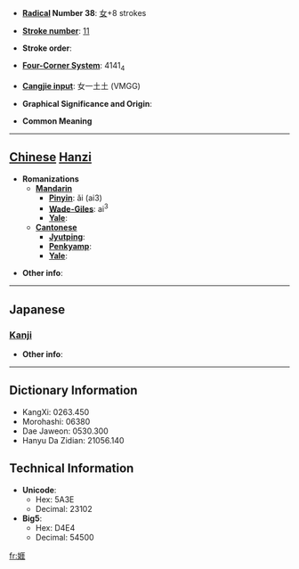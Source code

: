 * '''[[Wiktionary:Chinese radical index| Radical]] Number 38''': [[Wiktionary:Chinese radical index 女|女]]+8 strokes

* '''[[Wiktionary:Chinese total strokes index|Stroke number]]''': [[Wiktionary:Chinese total strokes index 11|11]]

* '''Stroke order''': 

* '''[[Wiktionary:Chinese four corner index|Four-Corner System]]''': 4141<sub>4</sub>

* '''[[Wiktionary:Chinese Cangjie index|Cangjie input]]''': 女一土土 (VMGG)

* '''Graphical Significance and Origin''': 

* '''Common Meaning'''

----

== [[Chinese]] [[Hanzi]] ==

* '''Romanizations'''
** '''[[Mandarin]]'''
*** '''[[Pinyin]]''': ǎi (ai3)
*** '''[[Wade-Giles]]''': ai<sup>3</sup>
*** '''[[Yale]]''': 
** '''[[Cantonese]]'''
*** '''[[Jyutping]]''':
*** '''[[Penkyamp]]''': 
*** '''[[Yale]]''': 

* '''Other info''': 

----

==Japanese==
===[[Kanji]]===
{{kanji|on readings=[[がい]] (gai), [[げ]] (ge), [[ごう]] (gō), [[きょう]] (kyō)
|kun readings=[[よろこぶ]] (yorokobu), [[みめよい]] (mimeyoi)
}}

* '''Other info''':  

----

== Dictionary Information ==

* KangXi: 0263.450
* Morohashi: 06380
* Dae Jaweon: 0530.300
* Hanyu Da Zidian: 21056.140

== Technical Information ==

* '''Unicode''':
** Hex: 5A3E
** Decimal: 23102
* '''Big5''':
** Hex: D4E4
** Decimal: 54500

[[fr:娾]]